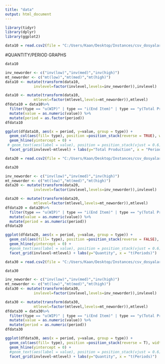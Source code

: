 ---
title: "data"
output: html_document
---

```{r setup, include=FALSE}
library(tidyr)
library(dplyr)
library(ggplot2)

data10 = read.csv2(file = "C:/Users/Kaan/Desktop/Instances/csv_dosyalari/data10.csv", fileEncoding="UTF-8-BOM")
```


#QUANTITY/PERIOD GRAPHS


```{r T=10}
data10

inv_neworder <- c("inv(low)","inv(med)","inv(high)")
mt_neworder <- c("mt(low)","mt(med)","mt(high)")
data10 <- mutate(transform(data10,
             invlevel=factor(invlevel,levels=inv_neworder)),invlevel)

data10 <- mutate(transform(data10,
             mtlevel=factor(mtlevel,levels=mt_neworder)),mtlevel)
dfdata10 = data10%>%
  filter(type == "u(WIP)" | type == "i(End Item)" | type == "y(Total Production)") %>%
  mutate(value = as.numeric(value)) %>%
  mutate(period = as.factor(period))
dfdata10

ggplot(dfdata10, aes(x = period, y=value, group = type)) +
  geom_col(aes(fill= type), position =position_stack(reverse = TRUE), width = 0.5) + 
  geom_hline(yintercept = 0) +
 # geom_text(aes(label = value), position = position_stack(vjust = 0.6), size = 2.2, color = "white") +
  facet_grid(invlevel~mtlevel) + labs(y="Total Production", x = "Periods")
```


```{r T=20}
data20 = read.csv2(file = "C:/Users/Kaan/Desktop/Instances/csv_dosyalari/data20.csv", fileEncoding="UTF-8-BOM")

data20

inv_neworder <- c("inv(low)","inv(med)","inv(high)")
mt_neworder <- c("mt(low)","mt(med)","mt(high)")
data20 <- mutate(transform(data20,
             invlevel=factor(invlevel,levels=inv_neworder)),invlevel)

data20 <- mutate(transform(data20,
             mtlevel=factor(mtlevel,levels=mt_neworder)),mtlevel)
dfdata20 = data20%>%
  filter(type == "u(WIP)" | type == "i(End Item)" | type == "y(Total Production)") %>%
  mutate(value = as.numeric(value)) %>%
  mutate(period = as.numeric(period))
dfdata20

ggplot(dfdata20, aes(x = period, y=value, group = type)) +
  geom_col(aes(fill= type), position =position_stack(reverse = FALSE), width = 0.5) + 
  geom_hline(yintercept = 0) +
  #geom_text(aes(label = value), position = position_stack(vjust = 0.6), size = 2.2, color = "white") +
  facet_grid(invlevel~mtlevel) + labs(y="Quantity", x = "t(Periods)")

```

```{r T=30}
data30 = read.csv2(file = "C:/Users/Kaan/Desktop/Instances/csv_dosyalari/data30.csv", fileEncoding="UTF-8-BOM")

data30

inv_neworder <- c("inv(low)","inv(med)","inv(high)")
mt_neworder <- c("mt(low)","mt(med)","mt(high)")
data30 <- mutate(transform(data30,
             invlevel=factor(invlevel,levels=inv_neworder)),invlevel)

data30 <- mutate(transform(data30,
             mtlevel=factor(mtlevel,levels=mt_neworder)),mtlevel)
dfdata30 = data30%>%
  filter(type == "u(WIP)" | type == "i(End Item)" | type == "y(Total Production)") %>%
  mutate(value = as.numeric(value)) %>%
  mutate(period = as.numeric(period))
dfdata30

ggplot(dfdata30, aes(x = period, y=value, group = type)) +
  geom_col(aes(fill= type), position =position_stack(reverse = T), width = 0.5) + 
  geom_hline(yintercept = 0) +
  #geom_text(aes(label = value), position = position_stack(vjust = 0.6), size = 2.2, color = "white") +
  facet_grid(invlevel~mtlevel) + labs(y="Quantity", x = "t(Periods)")
```

